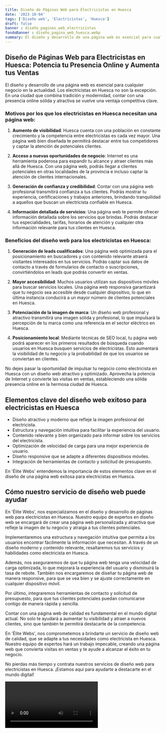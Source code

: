 ```yaml
---
title: Diseño de Páginas Web para Electricistas en Huesca
date: '2023-10-04'
tags: ['Diseño web', 'Electricistas', 'Huesca']
draft: false
banner : diseño_paginas_web_electricistas
fondoBanner : diseño_pagina_web_huesca.webp
summary: El diseño y desarrollo de una página web es esencial para cualquier negocio en la actualidad. Los electricistas en Huesca no son la excepción. En una ciudad que combina tradición y modernidad, contar con una presencia online sólida y atractiva se vuelve una ventaja competitiva clave.
---
```


## Diseño de Páginas Web para Electricistas en Huesca: Potencia tu Presencia Online y Aumenta tus Ventas

El diseño y desarrollo de una página web es esencial para cualquier negocio en la actualidad. Los electricistas en Huesca no son la excepción. En una ciudad que combina tradición y modernidad, contar con una presencia online sólida y atractiva se vuelve una ventaja competitiva clave.

### Motivos por los que los electricistas en Huesca necesitan una página web:

1. **Aumento de visibilidad**: Huesca cuenta con una población en constante crecimiento y la competencia entre electricistas es cada vez mayor. Una página web bien diseñada te permitirá destacar entre tus competidores y captar la atención de potenciales clientes.

2. **Acceso a nuevas oportunidades de negocio**: Internet es una herramienta poderosa para expandir tu alcance y atraer clientes más allá de Huesca. Con una página web, podrás llegar a clientes potenciales en otras localidades de la provincia e incluso captar la atención de clientes internacionales.

3. **Generación de confianza y credibilidad**: Contar con una página web profesional transmitirá confianza a tus clientes. Podrás mostrar tu experiencia, certificaciones y trabajos anteriores, brindando tranquilidad a aquellos que buscan un electricista confiable en Huesca.

4. **Información detallada de servicios**: Una página web te permite ofrecer información detallada sobre los servicios que brindas. Podrás destacar tus especialidades, tarifas, horarios de atención y cualquier otra información relevante para tus clientes en Huesca.

### Beneficios del diseño web para los electricistas en Huesca:

1. **Generación de leads cualificados**: Una página web optimizada para el posicionamiento en buscadores y con contenido relevante atraerá visitantes interesados en tus servicios. Podrás captar sus datos de contacto a través de formularios de contacto o suscripciones, convirtiéndolos en leads que podrás convertir en ventas.

2. **Mayor accesibilidad**: Muchos usuarios utilizan sus dispositivos móviles para buscar servicios locales. Una página web responsiva garantizará que tu negocio sea accesible desde cualquier dispositivo, lo que en última instancia conducirá a un mayor número de clientes potenciales en Huesca.

3. **Potenciación de la imagen de marca**: Un diseño web profesional y atractivo transmitirá una imagen sólida y profesional, lo que impulsará la percepción de tu marca como una referencia en el sector eléctrico en Huesca.

4. **Posicionamiento local**: Mediante técnicas de SEO local, tu página web podrá aparecer en los primeros resultados de búsqueda cuando usuarios en Huesca busquen servicios de electricistas. Esto aumentará la visibilidad de tu negocio y la probabilidad de que los usuarios se conviertan en clientes.

No dejes pasar la oportunidad de impulsar tu negocio como electricista en Huesca con un diseño web atractivo y optimizado. Aprovecha la potencia de Internet y convierte las visitas en ventas, estableciendo una sólida presencia online en la hermosa ciudad de Huesca.

<GifSeo />

<Cta />

## Elementos clave del diseño web exitoso para electricistas en Huesca

- Diseño atractivo y moderno que refleje la imagen profesional del electricista.
- Estructura y navegación intuitiva para facilitar la experiencia del usuario.
- Contenido relevante y bien organizado para informar sobre los servicios del electricista.
- Optimización de velocidad de carga para una mejor experiencia de usuario.
- Diseño responsive que se adapte a diferentes dispositivos móviles.
- Integración de herramientas de contacto y solicitud de presupuesto.

En 'Élite Webs' entendemos la importancia de estos elementos clave en el diseño de una página web exitosa para electricistas en Huesca.

## Cómo nuestro servicio de diseño web puede ayudar

En 'Élite Webs', nos especializamos en el diseño y desarrollo de páginas web para electricistas en Huesca. Nuestro equipo de expertos en diseño web se encargará de crear una página web personalizada y atractiva que refleje la imagen de tu negocio y atraiga a tus clientes potenciales.

Implementaremos una estructura y navegación intuitiva que permita a los usuarios encontrar fácilmente la información que necesitan. A través de un diseño moderno y contenido relevante, resaltaremos tus servicios y habilidades como electricista en Huesca.

Además, nos aseguraremos de que tu página web tenga una velocidad de carga optimizada, lo que mejorará la experiencia del usuario y disminuirá la tasa de rebote. También nos encargaremos de diseñar tu página web de manera responsive, para que se vea bien y se ajuste correctamente en cualquier dispositivo móvil.

Por último, integraremos herramientas de contacto y solicitud de presupuesto, para que tus clientes potenciales puedan comunicarse contigo de manera rápida y sencilla.

Contar con una página web de calidad es fundamental en el mundo digital actual. No solo te ayudará a aumentar tu visibilidad y atraer a nuevos clientes, sino que también te permitirá destacarte de la competencia.

En 'Élite Webs', nos comprometemos a brindarte un servicio de diseño web de calidad, que se adapte a tus necesidades como electricista en Huesca. Nuestro equipo de expertos hará un trabajo impecable, creando una página web que convierta visitas en ventas y te ayude a alcanzar el éxito en tu negocio.

No pierdas más tiempo y contrata nuestros servicios de diseño web para electricistas en Huesca. ¡Estamos aquí para ayudarte a destacarte en el mundo digital!

<Video />

<CtaBot job='Electricistas' city='Huesca'/>

<Gmaps query='Huesca+españa+maps' />